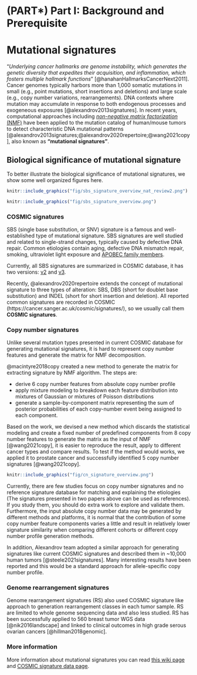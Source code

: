 # (PART\*) Part I: Background and Prerequisite {-}

# Mutational signatures {#mutsig-intro}

"*Underlying cancer hallmarks are genome instability, which generates the genetic diversity that expedites their acquisition, and inflammation, which fosters multiple hallmark functions*" [@hanahanHallmarksCancerNext2011]. Cancer genomes typically harbors more than 1,000 somatic mutations in small (e.g., point mutations, short insertions and deletions) and large scale (e.g., copy number variations, rearrangements). DNA contexts where mutation may accumulate in response to both endogenous processes and exogeneous exposures [@alexandrov2013signatures]. In recent years, computational approaches including [*non-negative matrix factorization* (NMF)](https://en.wikipedia.org/wiki/Non-negative_matrix_factorization) have been applied to the mutation catalog of human/mouse tumors to detect characteristic DNA mutational patterns [@alexandrov2013signatures;@alexandrov2020repertoire;@wang2021copy], also known as **"mutational signatures"**.


## Biological significance of mutational signature

To better illustrate the biological significance of mutational signatures, we show some
well organized figures here.

```r
knitr::include_graphics("fig/sbs_signature_overview_nat_review2.png")
```

```r
knitr::include_graphics("fig/sbs_signature_overview.png")
```

### COSMIC signatures

SBS (single base substitution, or SNV) signature is a famous and well-established type of mutational signature. SBS signatures are well studied and related to single-strand changes, typically caused by defective DNA repair.
Common etiologies contain aging, defective DNA mismatch repair, smoking, ultraviolet light exposure and [APOBEC family members](https://en.wikipedia.org/wiki/APOBEC).

Currently, all SBS signatures are summarized in COSMIC database, it has two versions: [v2](https://cancer.sanger.ac.uk/cosmic/signatures_v2) and [v3](https://cancer.sanger.ac.uk/cosmic/signatures/SBS/).

Recently, @alexandrov2020repertoire extends the concept of mutational signature to three types of alteration: SBS, DBS (short for doublet base substitution) and INDEL (short for short insertion and deletion).
All reported common signatures are recorded in COSMIC (https://cancer.sanger.ac.uk/cosmic/signatures/), so we usually call them **COSMIC signatures**.

### Copy number signatures

Unlike several mutation types presented in current COSMIC database for generating mutational signatures, it is hard to represent copy number features and generate the matrix for NMF decomposition.

@macintyre2018copy created a new method to generate the matrix for extracting signature by NMF algorithm. The steps are:

- derive 6 copy number features from absolute copy number profile
- apply mixture modeling to breakdown each feature distribution into mixtures of Gaussian or mixtures of Poisson distributions
- generate a sample-by-component matrix representing the sum of posterior probabilities of each copy-number event being assigned to each component.

Based on the work, we devised a new method which discards the statistical modeling and create a fixed number of predefined components from 8 copy number features to generate the matrix as the input of NMF [@wang2021copy],
it is easier to reproduce the result, apply to different cancer types and compare results.
To test if the method would works, we applied it to prostate cancer and successfully identified 5 copy number signatures [@wang2021copy].


```r
knitr::include_graphics("fig/cn_signature_overview.png")
```

Currently, there are few studies focus on copy number signatures and no reference signature database for matching and explaining the etiologies (The signatures presented in two papers above can be used as references). If you study them, you should do extra work to explore and validate them. Furthermore, the input absolute copy number data may be generated by different methods and platforms, it is normal that the contribution of some copy number feature components varies a little and result in relatively lower signature similarity when comparing different cohorts or different copy number profile generation methods.

In addition, Alexandrov team adopted a similar approach for generating signatures like current COSMIC signatures
and described them in ~10,000 human tumors [@steele2021signatures]. Many interesting results have been reported and this
would be a standard approach for allele-specific copy number profile.

### Genome rearrangement signatures

Genome rearrangement signatures (RS) also used COSMIC signature like approach to generation
rearrangement classes in each tumor sample.
RS are limited to whole genome sequencing data and also less studied.
RS has been successfully applied to 560 breast tumor WGS data [@nik2016landscape] and linked to clinical
outcomes in high grade serous ovarian cancers [@hillman2018genomic].

### More information

More information about mutational signatures you can read [this wiki page](https://en.wikipedia.org/wiki/Mutational_signatures)
and [COSMIC signature data page](https://cancer.sanger.ac.uk/signatures/).
